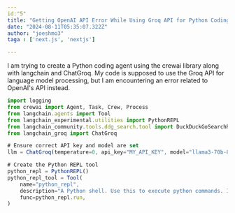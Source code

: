 ---
id:"5"
title: "Getting OpenAI API Error While Using Groq API for Python Coding Agent"
date: "2024-08-11T05:35:07.322Z"
author: "joeshmo3"
taga : ['next.js', 'nextjs']

---
I am trying to create a Python coding agent using the crewai library along with langchain and ChatGroq. My code is supposed to use the Groq API for language model processing, but I am encountering an error related to OpenAI's API instead.

```js
import logging
from crewai import Agent, Task, Crew, Process
from langchain.agents import Tool
from langchain_experimental.utilities import PythonREPL
from langchain_community.tools.ddg_search.tool import DuckDuckGoSearchRun
from langchain_groq import ChatGroq

# Ensure correct API key and model are set
llm = ChatGroq(temperature=0, api_key="MY_API_KEY", model="llama3-70b-8192")

# Create the Python REPL tool
python_repl = PythonREPL()
python_repl_tool = Tool(
    name="python_repl",
    description="A Python shell. Use this to execute python commands. Input should be a valid python command. If you want to see the output of a value, you should print it out with `print(...)`.",
    func=python_repl.run,
)

```
